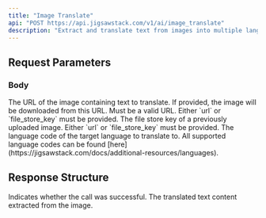 ```yaml
---
title: "Image Translate"
api: "POST https://api.jigsawstack.com/v1/ai/image_translate"
description: "Extract and translate text from images into multiple languages."
---
```



## Request Parameters

### Body

<ParamField body="url" type="string">
  The URL of the image containing text to translate. If provided, the image will be downloaded from this URL. Must be a valid URL. Either `url` or
  `file_store_key` must be provided.
</ParamField>

<ParamField body="file_store_key" type="string">
  The file store key of a previously uploaded image. Either `url` or `file_store_key` must be provided.
</ParamField>

<ParamField body="target_language" type="string" required>
  The language code of the target language to translate to. All supported language codes can be found
  [here](https://jigsawstack.com/docs/additional-resources/languages).
</ParamField>

## Response Structure

<ResponseField name="success" type="boolean">
  Indicates whether the call was successful.
</ResponseField>

<ResponseField name="translated_text" type="string">
  The translated text content extracted from the image.
</ResponseField>

<ImageTranslateSnippet />
